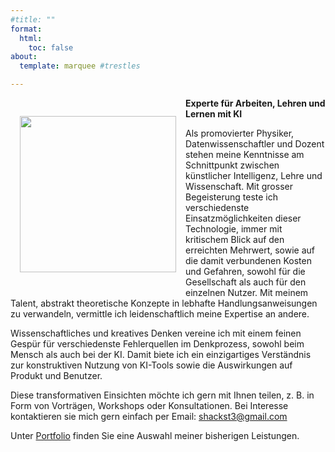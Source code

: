 ```yaml
---
#title: ""
format:
  html:
    toc: false
about:
  template: marquee #trestles

---
```


::: {style="float: left; margin: 15px;"}
![](assets/me.png){width=250}
:::

**Experte für Arbeiten, Lehren und Lernen mit KI**

Als promovierter Physiker, Datenwissenschaftler und Dozent stehen meine Kenntnisse am Schnittpunkt zwischen künstlicher Intelligenz, Lehre und Wissenschaft.
Mit grosser Begeisterung teste ich verschiedenste Einsatzmöglichkeiten dieser Technologie, immer mit kritischem Blick auf den erreichten Mehrwert, sowie auf die damit verbundenen Kosten und Gefahren, sowohl für die Gesellschaft als auch für den einzelnen Nutzer.
Mit meinem Talent, abstrakt theoretische Konzepte in lebhafte Handlungsanweisungen zu verwandeln, vermittle ich leidenschaftlich meine Expertise an andere.

Wissenschaftliches und kreatives Denken vereine ich mit einem feinen Gespür für verschiedenste Fehlerquellen im Denkprozess, sowohl beim Mensch als auch bei der KI.
Damit biete ich ein einzigartiges Verständnis zur konstruktiven Nutzung von KI-Tools sowie die Auswirkungen auf Produkt und Benutzer.

Diese transformativen Einsichten möchte ich gern mit Ihnen teilen, z. B. in Form von Vorträgen, Workshops oder Konsultationen.
Bei Interesse kontaktieren sie mich gern einfach per Email:
[shackst3@gmail.com](mailto:shackst3@gmail.com)

Unter [Portfolio](portfolio/index.qmd) finden Sie eine Auswahl meiner bisherigen Leistungen.






